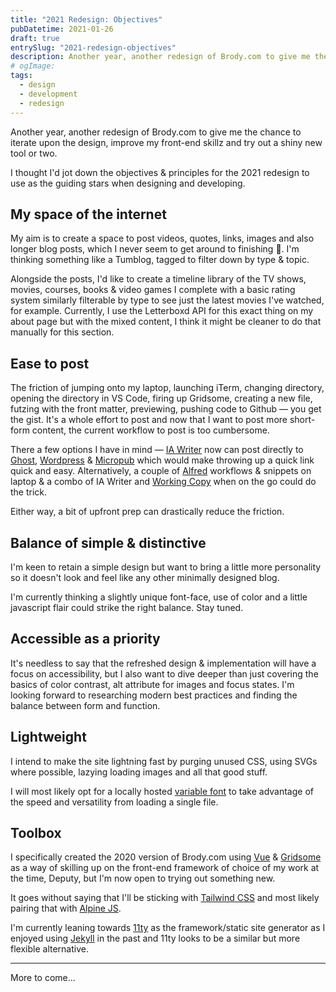 ```yaml
---
title: "2021 Redesign: Objectives"
pubDatetime: 2021-01-26
draft: true
entrySlug: "2021-redesign-objectives"
description: Another year, another redesign of Brody.com to give me the chance to iterate upon the design, improve my front-end skillz and try out a shiny new tool or two.
# ogImage:
tags:
  - design
  - development
  - redesign
---
```


Another year, another redesign of Brody.com to give me the chance to iterate upon the design, improve my front-end skillz and try out a shiny new tool or two.

I thought I'd jot down the objectives & principles for the 2021 redesign to use as the guiding stars when designing and developing.

## My space of the internet

My aim is to create a space to post videos, quotes, links, images and also longer blog posts, which I never seem to get around to finishing 😬. I'm thinking something like a Tumblog, tagged to filter down by type & topic.

Alongside the posts, I'd like to create a timeline library of the TV shows, movies, courses, books & video games I complete with a basic rating system similarly filterable by type to see just the latest movies I've watched, for example. Currently, I use the Letterboxd API for this exact thing on my about page but with the mixed content, I think it might be cleaner to do that manually for this section.

## Ease to post

The friction of jumping onto my laptop, launching iTerm, changing directory, opening the directory in VS Code, firing up Gridsome, creating a new file, futzing with the front matter, previewing, pushing code to Github — you get the gist. It's a whole effort to post and now that I want to post more short-form content, the current workflow to post is too cumbersome.

There a few options I have in mind — [IA Writer](https://ia.net/writer) now can post directly to [Ghost](https://ghost.org/docs/jamstack/), [Wordpress](https://www.smashingmagazine.com/2018/10/headless-wordpress-decoupled/) & [Micropub](https://indieweb.org/Micropub) which would make throwing up a quick link quick and easy. Alternatively, a couple of [Alfred](https://www.alfredapp.com/) workflows & snippets on laptop & a combo of IA Writer and [Working Copy](https://workingcopy.app/) when on the go could do the trick.

Either way, a bit of upfront prep can drastically reduce the friction.

## Balance of simple & distinctive

I'm keen to retain a simple design but want to bring a little more personality so it doesn't look and feel like any other minimally designed blog.

I'm currently thinking a slightly unique font-face, use of color and a little javascript flair could strike the right balance. Stay tuned.

## Accessible as a priority

It's needless to say that the refreshed design & implementation will have a focus on accessibility, but I also want to dive deeper than just covering the basics of color contrast, alt attribute for images and focus states. I'm looking forward to researching modern best practices and finding the balance between form and function.

## Lightweight

I intend to make the site lightning fast by purging unused CSS, using SVGs where possible, lazying loading images and all that good stuff.

I will most likely opt for a locally hosted [variable font](https://v-fonts.com/) to take advantage of the speed and versatility from loading a single file.

## Toolbox

I specifically created the 2020 version of Brody.com using [Vue](https://vuejs.org/) & [Gridsome](https://gridsome.org/) as a way of skilling up on the front-end framework of choice of my work at the time, Deputy, but I'm now open to trying out something new.

It goes without saying that I'll be sticking with [Tailwind CSS](https://tailwindcss.com/) and most likely pairing that with [Alpine JS](https://github.com/alpinejs/alpine).

I'm currently leaning towards [11ty](https://www.11ty.dev/) as the framework/static site generator as I enjoyed using [Jekyll](https://jekyllrb.com/) in the past and 11ty looks to be a similar but more flexible alternative.

---

More to come...
